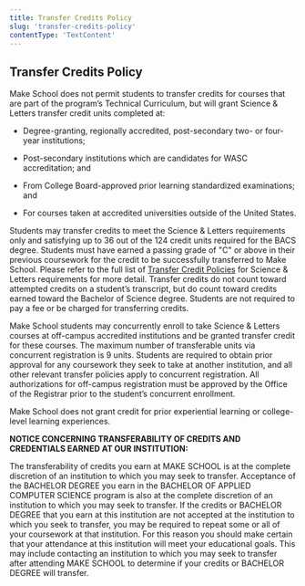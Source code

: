 ```yaml
---
title: Transfer Credits Policy
slug: 'transfer-credits-policy'
contentType: 'TextContent'
---
```


## Transfer Credits Policy

Make School does not permit students to transfer credits for courses that are part of the program’s
Technical Curriculum, but will grant Science & Letters transfer credit units completed at:

- Degree-granting, regionally accredited, post-secondary two- or four-year institutions;

- Post-secondary institutions which are candidates for WASC accreditation; and

- From College Board-approved prior learning standardized examinations; and

- For courses taken at accredited universities outside of the United States.

Students may transfer credits to meet the Science & Letters requirements only and satisfying up to
36 out of the 124 credit units required for the BACS degree. Students must have earned a passing
grade of "C" or above in their previous coursework for the credit to be successfully transferred to
Make School. Please refer to the full list of
[Transfer Credit Policies](https://dominican.smartcatalogiq.com/2019-2020/Academic-Catalog/Academic-Policies-and-Procedures/Transfer-Credit-Policies)
for Science & Letters requirements for more detail. Transfer credits do not count toward attempted
credits on a student’s transcript, but do count toward credits earned toward the Bachelor of Science
degree. Students are not required to pay a fee or be charged for transferring credits.

Make School students may concurrently enroll to take Science & Letters courses at off-campus
accredited institutions and be granted transfer credit for these courses. The maximum number of
transferable units via concurrent registration is 9 units. Students are required to obtain prior
approval for any coursework they seek to take at another institution, and all other relevant
transfer policies apply to concurrent registration. All authorizations for off-campus registration
must be approved by the Office of the Registrar prior to the student’s concurrent enrollment.

Make School does not grant credit for prior experiential learning or college-level learning
experiences.

**NOTICE CONCERNING TRANSFERABILITY OF CREDITS AND CREDENTIALS EARNED AT OUR INSTITUTION:**

The transferability of credits you earn at MAKE SCHOOL is at the complete discretion of an
institution to which you may seek to transfer. Acceptance of the BACHELOR DEGREE you earn in the
BACHELOR OF APPLIED COMPUTER SCIENCE program is also at the complete discretion of an institution to
which you may seek to transfer. If the credits or BACHELOR DEGREE that you earn at this institution
are not accepted at the institution to which you seek to transfer, you may be required to repeat
some or all of your coursework at that institution. For this reason you should make certain that
your attendance at this institution will meet your educational goals. This may include contacting an
institution to which you may seek to transfer after attending MAKE SCHOOL to determine if your
credits or BACHELOR DEGREE will transfer.
